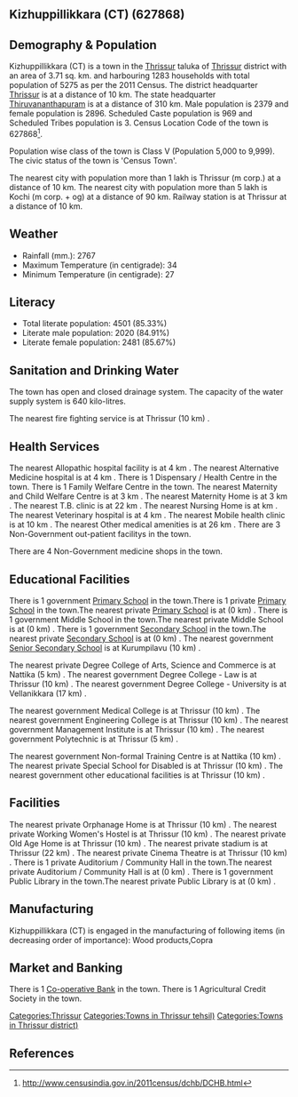{{Infobox settlement
| name=Kizhuppillikkara (CT)
| native_name=
| native_name_lang=
| other_name=
| nickname=
| settlement_type=Town
| image_skyline=
| image_alt=
| image_caption=
| pushpin_map=India Kerala
| pushpin_label_position=right
| pushpin_map_alt=
| pushpin_map_caption=Location in Kerala, India
| latd=
| latm=
| lats=
| latNS=
| longd=
| longm=
| longs=
| longEW=
| coordinates_display=inline,title
| subdivision_type=Country
| subdivision_name={{flag|India}}
| subdivision_type1=[[States and territories of India|State]]
| subdivision_name1=Kerala 
| subdivision_type2=[[List of districts of India|District]]
| subdivision_name2=Thrissur
| subdivision_type3=Tahsil
| subdivision_name3=Thrissur
| website=
| established_title=<!-- Established -->
| established_date=
| founder=
| named_for=
| government_type=
| governing_body=
| unit_pref=Metric
| area_footnotes=
| area_rank=
| area_total_km2=3.71
| elevation_footnotes=
| elevation_m=
| population_total=5275
| population_as_of=2011
| population_rank=
| population_density_km2=1421
| population_demonym=
| population_footnotes=
| demographics_type1=Languages=
| demographics1_title1=Official=
| demographics1_info1=[[Malayalam language|Malayalam]]
| timezone1=[[Indian Standard Time|IST]]
| utc_offset1==+5:30
| postal_code_type=[[Postal Index Number|PIN]]
| postal_code=
| area_code_type=Telephone code
| area_code=
| registration_plate=
| blank1_name_sec1=Nearest city
| blank1_info_sec1=[[Thrissur (m corp.)]]
| blank2_name_sec1=[[Human sex ratio|Sex ratio]]
| blank2_info_sec1=1217
| blank3_name_sec1=Literacy
| blank3_info_sec1=85.33%
| blank1_name_sec2=[[2011 Census of India|2011 census]] code
| blank1_info_sec2=627868
| footnotes=
}}

== Kizhuppillikkara (CT) (627868) ==

== Demography & Population ==

Kizhuppillikkara (CT) is a town in the [[Thrissur]] taluka of [[Thrissur]] district with an area of 3.71 sq. km. and harbouring 1283 households with total population of 5275 as per the 2011 Census. The district headquarter [[Thrissur]] is at a distance of 10 km. The state headquarter [[Thiruvananthapuram]] is at a distance of 310 km. Male population is 2379 and female population is 2896. Scheduled Caste population is 969 and Scheduled Tribes population is 3. Census Location Code of the town is 627868<ref>http://www.censusindia.gov.in/2011census/dchb/DCHB.html</ref>.

Population wise class of the town is Class V (Population 5,000 to 9,999).
The civic status of the town is 'Census Town'.

The nearest city with population more than 1 lakh is Thrissur (m corp.) at a distance of 10 km. The nearest city with population more than 5 lakh is Kochi (m corp. + og)  at a distance of 90 km. Railway station is at Thrissur at a distance of 10 km.


== Weather ==  
* Rainfall (mm.): 2767 
* Maximum Temperature (in centigrade): 34
* Minimum Temperature (in centigrade): 27


== Literacy ==  
* Total literate population: 4501 (85.33%)
* Literate male population: 2020 (84.91%)
* Literate female population: 2481 (85.67%)


== Sanitation and Drinking Water ==  
The town has open and closed drainage system.
The capacity of the water supply system is 640 kilo-litres.

The nearest fire fighting service is at Thrissur (10 km) .


== Health Services ==
The nearest Allopathic hospital facility is at 4 km .
The nearest Alternative Medicine hospital is at 4 km .
There is 1 Dispensary / Health Centre in the town.
There is 1 Family Welfare Centre in the town.
The nearest Maternity and Child Welfare Centre is at 3 km .
The nearest Maternity Home is at 3 km .
The nearest T.B. clinic is at 22 km .
The nearest Nursing Home is at  km .
The nearest Veterinary hospital is at 4 km .
The nearest Mobile health clinic is at 10 km .
The nearest Other medical amenities is at 26 km .
There are 3 Non-Government out-patient facilitys in the town.


There are 4 Non-Government medicine shops in the town.


== Educational Facilities ==
There is 1 government [[Primary School]] in the town.There is 1 private [[Primary School]] in the town.The nearest private [[Primary School]] is at  (0 km) .
There is 1 government Middle School in the town.The nearest private Middle School is at  (0 km) .
There is 1 government [[Secondary School]] in the town.The nearest private [[Secondary School]] is at  (0 km) .
The nearest government [[Senior Secondary School]] is at Kurumpilavu (10 km) .
 
 
 
 
 
The nearest private Degree College of Arts, Science and Commerce is at Nattika (5 km) .
The nearest government Degree College - Law is at Thrissur (10 km) .
The nearest government Degree College - University is at Vellanikkara (17 km) .
 
The nearest government Medical College is at Thrissur (10 km) .
The nearest government Engineering College is at Thrissur (10 km) .
The nearest government Management Institute is at Thrissur (10 km) .
The nearest government Polytechnic is at Thrissur (5 km) .
 
The nearest government Non-formal Training Centre is at Nattika (10 km) .
The nearest private Special School for Disabled is at Thrissur (10 km) .
The nearest government other educational facilities is at Thrissur (10 km) .


== Facilities ==
The nearest private Orphanage Home is at Thrissur (10 km) .
The nearest private Working Women's Hostel is at Thrissur (10 km) .
The nearest private Old Age Home is at Thrissur (10 km) .
The nearest private stadium is at Thrissur (22 km) .
The nearest private Cinema Theatre is at Thrissur (10 km) .
There is 1 private Auditorium / Community Hall in the town.The nearest private Auditorium / Community Hall is at  (0 km) .
There is 1 government Public Library in the town.The nearest private Public Library is at  (0 km) .


== Manufacturing ==
Kizhuppillikkara (CT) is engaged in the manufacturing of following items (in decreasing order of importance): Wood products,Copra


== Market and Banking ==


There is 1 [[Co-operative Bank]] in the town.
There is 1 Agricultural Credit Society in the town.



[[Categories:Thrissur]]
[[Categories:Towns in Thrissur tehsil)]]
[[Categories:Towns in Thrissur district)]]


== References ==
{{Reflist}}


